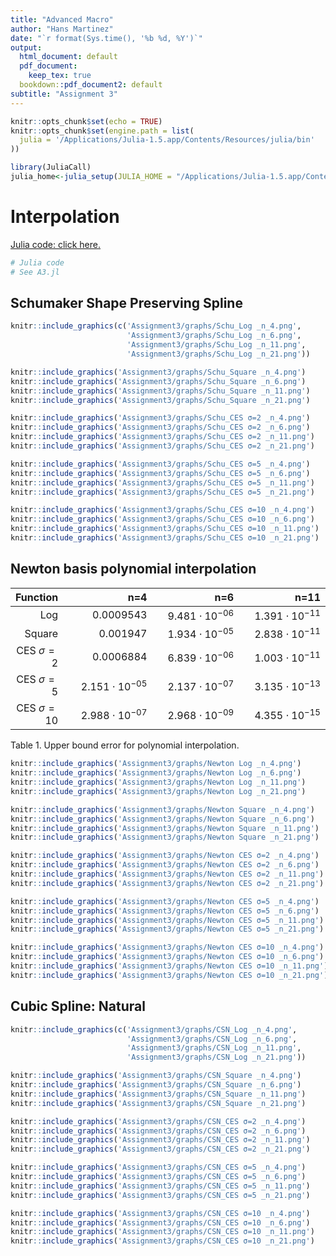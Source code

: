 ```yaml
---
title: "Advanced Macro"
author: "Hans Martinez"
date: "`r format(Sys.time(), '%b %d, %Y')`"
output:
  html_document: default
  pdf_document:
    keep_tex: true
  bookdown::pdf_document2: default
subtitle: "Assignment 3"
---
```


```r
knitr::opts_chunk$set(echo = TRUE)
knitr::opts_chunk$set(engine.path = list(
  julia = '/Applications/Julia-1.5.app/Contents/Resources/julia/bin'
))
```
```r
library(JuliaCall)
julia_home<-julia_setup(JULIA_HOME = "/Applications/Julia-1.5.app/Contents/Resources/julia/bin")
```

<!-- ```{=latex} -->
# Interpolation

[Julia code: click here.](https://github.com/hans-mtz/AdvMacro/blob/master/A3.jl)

```julia
# Julia code
# See A3.jl

```

## Schumaker Shape Preserving Spline

```r
knitr::include_graphics(c('Assignment3/graphs/Schu_Log _n_4.png',
                          'Assignment3/graphs/Schu_Log _n_6.png',
                          'Assignment3/graphs/Schu_Log _n_11.png',
                          'Assignment3/graphs/Schu_Log _n_21.png'))
```

```r
knitr::include_graphics('Assignment3/graphs/Schu_Square _n_4.png')
knitr::include_graphics('Assignment3/graphs/Schu_Square _n_6.png')
knitr::include_graphics('Assignment3/graphs/Schu_Square _n_11.png')
knitr::include_graphics('Assignment3/graphs/Schu_Square _n_21.png')
```

```r
knitr::include_graphics('Assignment3/graphs/Schu_CES σ=2 _n_4.png')
knitr::include_graphics('Assignment3/graphs/Schu_CES σ=2 _n_6.png')
knitr::include_graphics('Assignment3/graphs/Schu_CES σ=2 _n_11.png')
knitr::include_graphics('Assignment3/graphs/Schu_CES σ=2 _n_21.png')
```

```r
knitr::include_graphics('Assignment3/graphs/Schu_CES σ=5 _n_4.png')
knitr::include_graphics('Assignment3/graphs/Schu_CES σ=5 _n_6.png')
knitr::include_graphics('Assignment3/graphs/Schu_CES σ=5 _n_11.png')
knitr::include_graphics('Assignment3/graphs/Schu_CES σ=5 _n_21.png')
```

```r
knitr::include_graphics('Assignment3/graphs/Schu_CES σ=10 _n_4.png')
knitr::include_graphics('Assignment3/graphs/Schu_CES σ=10 _n_6.png')
knitr::include_graphics('Assignment3/graphs/Schu_CES σ=10 _n_11.png')
knitr::include_graphics('Assignment3/graphs/Schu_CES σ=10 _n_21.png')
```

\newpage
## Newton basis polynomial interpolation

|        Function |                    n=4 |                    n=6 |                   n=11 |
| --------:| ----------------------:| ----------------------:| ----------------------:|
|      Log |            $0.0009543$ | $9.481 \cdot 10^{-06}$ | $1.391 \cdot 10^{-11}$ |
|   Square |             $0.001947$ | $1.934 \cdot 10^{-05}$ | $2.838 \cdot 10^{-11}$ |
|  CES $\sigma=2$ |            $0.0006884$ | $6.839 \cdot 10^{-06}$ | $1.003 \cdot 10^{-11}$ |
|  CES $\sigma=5$ | $2.151 \cdot 10^{-05}$ | $2.137 \cdot 10^{-07}$ | $3.135 \cdot 10^{-13}$ |
| CES $\sigma=10$ | $2.988 \cdot 10^{-07}$ | $2.968 \cdot 10^{-09}$ | $4.355 \cdot 10^{-15}$ | 
Table 1. Upper bound error for polynomial interpolation.

```r
knitr::include_graphics('Assignment3/graphs/Newton Log _n_4.png')
knitr::include_graphics('Assignment3/graphs/Newton Log _n_6.png')
knitr::include_graphics('Assignment3/graphs/Newton Log _n_11.png')
knitr::include_graphics('Assignment3/graphs/Newton Log _n_21.png')
```

```r
knitr::include_graphics('Assignment3/graphs/Newton Square _n_4.png')
knitr::include_graphics('Assignment3/graphs/Newton Square _n_6.png')
knitr::include_graphics('Assignment3/graphs/Newton Square _n_11.png')
knitr::include_graphics('Assignment3/graphs/Newton Square _n_21.png')
```

```r
knitr::include_graphics('Assignment3/graphs/Newton CES σ=2 _n_4.png')
knitr::include_graphics('Assignment3/graphs/Newton CES σ=2 _n_6.png')
knitr::include_graphics('Assignment3/graphs/Newton CES σ=2 _n_11.png')
knitr::include_graphics('Assignment3/graphs/Newton CES σ=2 _n_21.png')
```

```r
knitr::include_graphics('Assignment3/graphs/Newton CES σ=5 _n_4.png')
knitr::include_graphics('Assignment3/graphs/Newton CES σ=5 _n_6.png')
knitr::include_graphics('Assignment3/graphs/Newton CES σ=5 _n_11.png')
knitr::include_graphics('Assignment3/graphs/Newton CES σ=5 _n_21.png')
```

```r
knitr::include_graphics('Assignment3/graphs/Newton CES σ=10 _n_4.png')
knitr::include_graphics('Assignment3/graphs/Newton CES σ=10 _n_6.png')
knitr::include_graphics('Assignment3/graphs/Newton CES σ=10 _n_11.png')
knitr::include_graphics('Assignment3/graphs/Newton CES σ=10 _n_21.png')
```


## Cubic Spline: Natural


```r
knitr::include_graphics(c('Assignment3/graphs/CSN_Log _n_4.png',
                          'Assignment3/graphs/CSN_Log _n_6.png',
                          'Assignment3/graphs/CSN_Log _n_11.png',
                          'Assignment3/graphs/CSN_Log _n_21.png'))
```

```r
knitr::include_graphics('Assignment3/graphs/CSN_Square _n_4.png')
knitr::include_graphics('Assignment3/graphs/CSN_Square _n_6.png')
knitr::include_graphics('Assignment3/graphs/CSN_Square _n_11.png')
knitr::include_graphics('Assignment3/graphs/CSN_Square _n_21.png')
```

```r
knitr::include_graphics('Assignment3/graphs/CSN_CES σ=2 _n_4.png')
knitr::include_graphics('Assignment3/graphs/CSN_CES σ=2 _n_6.png')
knitr::include_graphics('Assignment3/graphs/CSN_CES σ=2 _n_11.png')
knitr::include_graphics('Assignment3/graphs/CSN_CES σ=2 _n_21.png')
```

```r
knitr::include_graphics('Assignment3/graphs/CSN_CES σ=5 _n_4.png')
knitr::include_graphics('Assignment3/graphs/CSN_CES σ=5 _n_6.png')
knitr::include_graphics('Assignment3/graphs/CSN_CES σ=5 _n_11.png')
knitr::include_graphics('Assignment3/graphs/CSN_CES σ=5 _n_21.png')
```

```r
knitr::include_graphics('Assignment3/graphs/CSN_CES σ=10 _n_4.png')
knitr::include_graphics('Assignment3/graphs/CSN_CES σ=10 _n_6.png')
knitr::include_graphics('Assignment3/graphs/CSN_CES σ=10 _n_11.png')
knitr::include_graphics('Assignment3/graphs/CSN_CES σ=10 _n_21.png')
```

